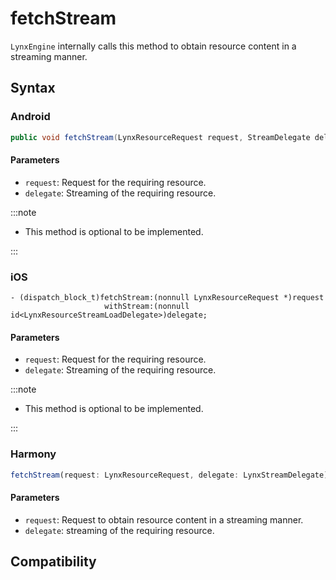 # fetchStream

`LynxEngine` internally calls this method to obtain resource content in a streaming manner.

## Syntax

### Android

```java
public void fetchStream(LynxResourceRequest request, StreamDelegate delegate);
```

#### Parameters

- `request`: Request for the requiring resource.
- `delegate`: Streaming of the requiring resource.

:::note

- This method is optional to be implemented.

:::

### iOS

```objc
- (dispatch_block_t)fetchStream:(nonnull LynxResourceRequest *)request
                     withStream:(nonnull id<LynxResourceStreamLoadDelegate>)delegate;
```

#### Parameters

- `request`: Request for the requiring resource.
- `delegate`: Streaming of the requiring resource.

:::note

- This method is optional to be implemented.

:::

### Harmony

```typescript
fetchStream(request: LynxResourceRequest, delegate: LynxStreamDelegate): void;
```

#### Parameters

- `request`: Request to obtain resource content in a streaming manner.
- `delegate`: streaming of the requiring resource.

## Compatibility


<LegacyCompatTable metadata="lynx-native-api/lynx-generic-resource-fetcher/fetch-stream" />